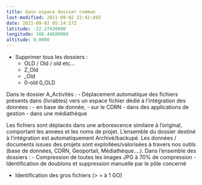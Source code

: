 ```yaml
---
title: Gain espace dossier commun
last-modified: 2021-09-02 22:42:49Z
date: 2021-09-02 05:14:17Z
latitude: -22.27430000
longitude: 166.44680000
altitude: 0.0000
---
```


- Supprimer tous les dossiers :
	- OLD / Old / old etc...
	- Z_Old
	- _Old
	- 0-old 0_OLD

Dans le dossier A_Activités :
- Déplacement automatique des fichiers présents dans (livrables) vers un espace fichier dédié à l'intégration des données :
	- en base de donnée, 
	- sur le CDRN 
	- dans des applications de gestion 
	- dans une médiathèque

Les fichiers sont déplacés dans une arborescence similaire à l'original, comportant les années et les noms de projet.
<b-notice>
L'ensemble du dossier destiné à l'intégration est automatiquement Archivé/backupé.
Les données / documents issues des projets sont exploitées/valorisées à travers nos outils (base de données, CDRN, Geoportail, Médiathèque....).
</b-notice>
Dans l'ensemble des dossiers :
- Compression de toutes les images JPG à 70% de compression
- Identification de doublons et suppression manuelle par le pôle concerné


- Identification des gros fichiers (> = à 1 GO)